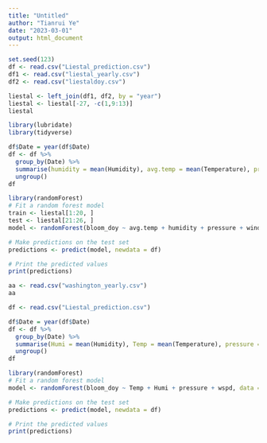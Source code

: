 ---
title: "Untitled"
author: "Tianrui Ye"
date: "2023-03-01"
output: html_document
---
```{r}
set.seed(123)
df <- read.csv("Liestal_prediction.csv")
df1 <- read.csv("liestal_yearly.csv")
df2 <- read.csv("liestaldoy.csv")
```

```{r}

liestal <- left_join(df1, df2, by = "year")
liestal <- liestal[-27, -c(1,9:13)]
liestal
```

```{r}
library(lubridate)
library(tidyverse)

df$Date = year(df$Date)
df <- df %>%
  group_by(Date) %>%
  summarise(humidity = mean(Humidity), avg.temp = mean(Temperature), pressure = mean(Pressure), windspd = mean(Wind), max.temp = mean(Max.Temp)) %>%
  ungroup()
df
```

```{r}
library(randomForest)
# Fit a random forest model
train <- liestal[1:20, ]
test <- liestal[21:26, ]
model <- randomForest(bloom_doy ~ avg.temp + humidity + pressure + windspd + max.temp, data = liestal, ntree = 1000)

# Make predictions on the test set
predictions <- predict(model, newdata = df)

# Print the predicted values
print(predictions)
```

```{r}
aa <- read.csv("washington_yearly.csv")
aa
```

```{r}

df <- read.csv("Liestal_prediction.csv")
```

```{r}
df$Date = year(df$Date)
df <- df %>%
  group_by(Date) %>%
  summarise(Humi = mean(Humidity), Temp = mean(Temperature), pressure = mean(Pressure), wspd = mean(Wind), max.temp = mean(Max.Temp)) %>%
  ungroup()
df
```



```{r}
library(randomForest)
# Fit a random forest model
model <- randomForest(bloom_doy ~ Temp + Humi + pressure + wspd, data = aa, ntree = 1000)

# Make predictions on the test set
predictions <- predict(model, newdata = df)

# Print the predicted values
print(predictions)
```

